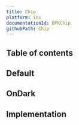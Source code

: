 ```yaml
---
title: Chip
platform: ios
documentationId: BPKChip
githubPath: Chip
---
```





## Table of contents

## Default

<IOSComponentScreenshots
  lightMode={screenshotDefault}
  darkMode={screenshotDefaultDm}
  altText="iOS default chip" />

## OnDark
<IOSComponentScreenshots
  lightMode={screenshotOnDark}
  darkMode={screenshotOnDarkDm}
  altText="iOS onDark chip" />


## Implementation

<Readme />
